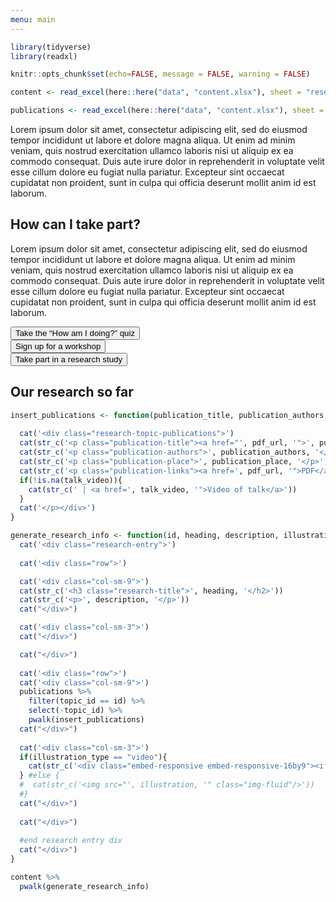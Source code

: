 ```yaml
---
menu: main
---
```


```r
library(tidyverse)
library(readxl)

knitr::opts_chunk$set(echo=FALSE, message = FALSE, warning = FALSE)

content <- read_excel(here::here("data", "content.xlsx"), sheet = "research")

publications <- read_excel(here::here("data", "content.xlsx"), sheet = "publications")
```

<div class="research-page">

Lorem ipsum dolor sit amet, consectetur adipiscing elit, sed do eiusmod tempor incididunt ut labore et dolore magna aliqua. Ut enim ad minim veniam, quis nostrud exercitation ullamco laboris nisi ut aliquip ex ea commodo consequat. Duis aute irure dolor in reprehenderit in voluptate velit esse cillum dolore eu fugiat nulla pariatur. Excepteur sint occaecat cupidatat non proident, sunt in culpa qui officia deserunt mollit anim id est laborum.

::: {.take-part}

# How can I take part?

Lorem ipsum dolor sit amet, consectetur adipiscing elit, sed do eiusmod tempor incididunt ut labore et dolore magna aliqua. Ut enim ad minim veniam, quis nostrud exercitation ullamco laboris nisi ut aliquip ex ea commodo consequat. Duis aute irure dolor in reprehenderit in voluptate velit esse cillum dolore eu fugiat nulla pariatur. Excepteur sint occaecat cupidatat non proident, sunt in culpa qui officia deserunt mollit anim id est laborum.

::: {.row .take-part-buttons}
::: {.col-sm-4}
<button type="button" class="btn btn-primary">Take the "How am I doing?" quiz</button>
:::

::: {.col-sm-4}
<button type="button" class="btn btn-primary">Sign up for a workshop</button>
:::

::: {.col-sm-4}
<button type="button" class="btn btn-primary">Take part in a research study</button>
:::
:::

<!-- end 'take-part' div -->
:::

<div class="research-so-far">
# Our research so far

```r
insert_publications <- function(publication_title, publication_authors, publication_place, talk_video, pdf_url){
  
  cat('<div class="research-topic-publications">')
  cat(str_c('<p class="publication-title"><a href="', pdf_url, '">', publication_title, '</a></p>'))
  cat(str_c('<p class="publication-authors">', publication_authors, '</p>'))
  cat(str_c('<p class="publication-place">', publication_place, '</p>'))
  cat(str_c('<p class="publication-links"><a href=', pdf_url, '">PDF</a>'))
  if(!is.na(talk_video)){
    cat(str_c(' | <a href=', talk_video, '">Video of talk</a>'))
  }
  cat('</p></div>')
}

generate_research_info <- function(id, heading, description, illustration_type, illustration){
  cat('<div class="research-entry">')
  
  cat('<div class="row">')

  cat('<div class="col-sm-9">')
  cat(str_c('<h3 class="research-title">', heading, '</h2>'))
  cat(str_c('<p>', description, '</p>'))
  cat("</div>")

  cat('<div class="col-sm-3">')
  cat("</div>")

  cat("</div>")
  
  cat('<div class="row">')
  cat('<div class="col-sm-9">')
  publications %>% 
    filter(topic_id == id) %>% 
    select(-topic_id) %>% 
    pwalk(insert_publications)
  cat("</div>")
  
  cat('<div class="col-sm-3">')
  if(illustration_type == "video"){
    cat(str_c('<div class="embed-responsive embed-responsive-16by9"><iframe class="embed-responsive-item" src="', illustration, '" allowfullscreen></iframe></div>'))
  } #else {
  #  cat(str_c('<img src="', illustration, '" class="img-fluid"/>'))
  #}
  cat("</div>")
  
  cat("</div>")
  
  #end research entry div
  cat("</div>")
}

content %>%
  pwalk(generate_research_info)
```

<!-- end research so far-->
</div>

<!-- end research page -->
</div>